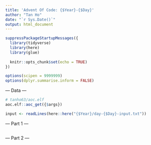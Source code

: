 ```yaml
---
title: 'Advent Of Code: {$Year}-{$Day}'
author: "Tan Ho"
date: "`r Sys.Date()`"
output: html_document
---
```


```r
suppressPackageStartupMessages({
  library(tidyverse)
  library(here)
  library(glue)
  
  knitr::opts_chunk$set(echo = TRUE)
})

options(scipen = 9999999)
options(dplyr.summarise.inform = FALSE)
```

--- Data ---

```r
# tanho63/aoc.elf
aoc.elf::aoc_get({$args})
```

```r
input <- readLines(here::here("{$Year}/day-{$Day}-input.txt"))
```

--- Part 1 ---

```r

```

--- Part 2 ---

```r

```

